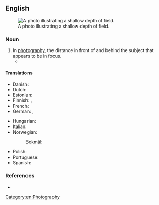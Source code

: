 ==English==
{{wikipedia}}
[[Image:DOF-ShallowDepthofField.jpg|thumb|right|A photo illustrating a shallow depth of field.]]

===Noun===
{{en-noun|~|depths of field}}

# In [[photography]], the distance in front of and behind the subject that appears to be in focus.
#* {{quote-journal|en|year=2013|month=July-August|author=[http://www.americanscientist.org/authors/detail/catherine-clabby Catherine Clabby]
|magazine={{w|American Scientist}}|title=[http://www.americanscientist.org/issues/pub/2013/4/focus-on-everything Focus on Everything]
|passage=Not long ago, it was difficult to produce photographs of tiny creatures with every part in focus. That’s because the lenses that are excellent at magnifying tiny subjects produce a narrow '''depth of field'''. A photo processing technique called focus stacking has changed that.}}

====Translations====
{{trans-top|distance in focus}}
* Danish: {{t|da|dybdeskarphed|c}}
* Dutch: {{t|nl|scherptediepte|f}}
* Estonian: {{t|et|teravussügavus}}
* Finnish: {{t|fi|syväterävyysalue}}, {{t|fi|terävyysalue}}
* French: {{t+|fr|profondeur de champ|f}}
* German: {{t|de|Schärfentiefe|f}}, {{t|de|Tiefenschärfe|f}}
{{trans-mid}}
* Hungarian: {{t|hu|mélységélesség}}
* Italian: {{t|it|profondità di campo|f}}
* Norwegian:
*: Bokmål: {{t|nb|dybdeskarphet|m|f}}
* Polish: {{t|pl|głębia ostrości|f}}
* Portuguese: {{t|pt|profundidade de campo|f}}
* Spanish: {{t|es|profundidad de campo|f}}
{{trans-bottom}}

===References===
* {{R:Lexico}}

[[Category:en:Photography]]